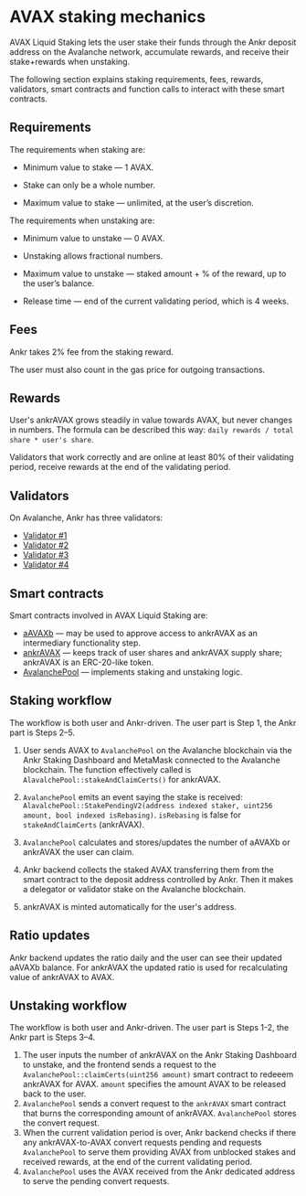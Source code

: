 # AVAX staking mechanics

AVAX Liquid Staking lets the user stake their funds through the Ankr deposit address on the Avalanche network, accumulate rewards, and receive their stake+rewards when unstaking.

The following section explains staking requirements, fees, rewards, validators, smart contracts and function calls to interact with these smart contracts.


## Requirements

The requirements when staking are:

* Minimum value to stake — 1 AVAX.

* Stake can only be a whole number.

* Maximum value to stake — unlimited, at the user’s discretion.

The requirements when unstaking are:

* Minimum value to unstake — 0 AVAX.

* Unstaking allows fractional numbers.

* Maximum value to unstake — staked amount + % of the reward, up to the user’s balance.

* Release time — end of the current validating period, which is 4 weeks.


## Fees

Ankr takes 2% fee from the staking reward.

The user must also count in the gas price for outgoing transactions.


## Rewards

User's ankrAVAX grows steadily in value towards AVAX, but never changes in numbers. The formula can be described this way: `daily rewards / total share * user's share`.

Validators that work correctly and are online at least 80% of their validating period, receive rewards at the end of the validating period.


## Validators

On Avalanche, Ankr has three validators:
* [Validator #1](https://avascan.info/staking/validator/NodeID-NcZtrWEjPY7XDT5PHgZbwXLCW3LGBjxui)
* [Validator #2](https://avascan.info/staking/validator/NodeID-955GU1MqWL8yXAtoc8AsE7FNx4nGC9JyL)
* [Validator #3](https://avascan.info/staking/validator/NodeID-9CnrQBBFSkE2Xzfcz3Tk1e8iauq8iNR88)
* [Validator #4](https://avascan.info/staking/validator/NodeID-5Uf5RUZ89pWtYj4Sgc7pxf1mkq2f4EEMW)


## Smart contracts
Smart contracts involved in AVAX Liquid Staking are:
* [aAVAXb](https://snowtrace.io/address/0x6C6f910A79639dcC94b4feEF59Ff507c2E843929#code) — may be used to approve access to ankrAVAX as an intermediary functionality step.
* [ankrAVAX](https://snowtrace.io/address/0xc3344870d52688874b06d844e0c36cc39fc727f6#code) — keeps track of user shares and ankrAVAX supply share; ankrAVAX is an ERC-20-like token.
* [AvalanchePool](https://snowtrace.io/address/0x7BAa1E3bFe49db8361680785182B80BB420A836D#code) — implements staking and unstaking logic.


## Staking workflow
The workflow is both user and Ankr-driven. The user part is Step 1, the Ankr part is Steps 2–5. 

1. User sends AVAX to `AvalanchePool` on the Avalanche blockchain via the Ankr Staking Dashboard and MetaMask connected to the Avalanche blockchain. The function effectively called is `AlavalchePool::stakeAndClaimCerts()` for ankrAVAX. 

2. `AvalanchePool` emits an event saying the stake is received: `AlavalchePool::StakePendingV2(address indexed staker, uint256 amount, bool indexed isRebasing)`. `isRebasing` is false for `stakeAndClaimCerts` (ankrAVAX).

3. `AvalanchePool` calculates and stores/updates the number of aAVAXb or ankrAVAX the user can claim.

4. Ankr backend collects the staked AVAX transferring them from the smart contract to the deposit address controlled by Ankr. Then it makes a delegator or validator stake on the Avalanche blockchain.

5. ankrAVAX is minted automatically for the user's address.

## Ratio updates

Ankr backend updates the ratio daily and the user can see their updated aAVAXb balance. For ankrAVAX the updated ratio is used for recalculating value of ankrAVAX to AVAX.

## Unstaking workflow

The workflow is both user and Ankr-driven. The user part is Steps 1-2, the Ankr part is Steps 3–4.
1. The user inputs the number of ankrAVAX on the Ankr Staking Dashboard to unstake, and the frontend sends a request to the `AvalanchePool::claimCerts(uint256 amount)` smart contract to redeeem ankrAVAX for AVAX. `amount` specifies the amount AVAX to be released back to the user.
2. `AvalanchePool` sends a convert request to the `ankrAVAX` smart contract that burns the corresponding amount of ankrAVAX. `AvalanchePool` stores the convert request.
3. When the current validation period is over, Ankr backend checks if there any ankrAVAX-to-AVAX convert requests pending and requests `AvalanchePool` to serve them providing AVAX from unblocked stakes and received rewards, at the end of the current validating period.
4. `AvalanchePool` uses the AVAX received from the Ankr dedicated address to serve the pending convert requests. 